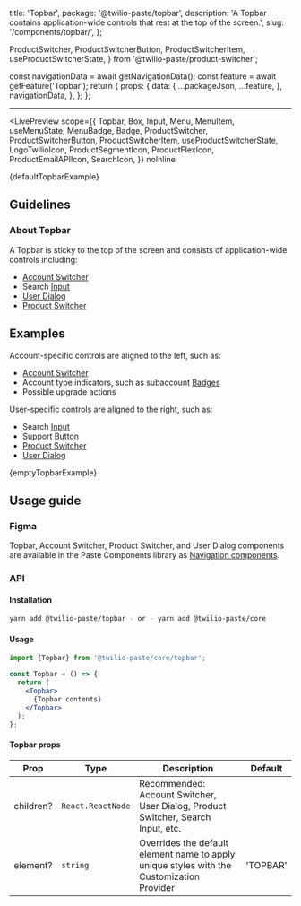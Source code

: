   title: 'Topbar',
  package: '@twilio-paste/topbar',
  description: 'A Topbar contains application-wide controls that rest at the top of the screen.',
  slug: '/components/topbar/',
};

  ProductSwitcher,
  ProductSwitcherButton,
  ProductSwitcherItem,
  useProductSwitcherState,
} from '@twilio-paste/product-switcher';


  const navigationData = await getNavigationData();
  const feature = await getFeature('Topbar');
  return {
    props: {
      data: {
        ...packageJson,
        ...feature,
      },
      navigationData,
    },
  };
};

<NormalizedComponentHeader
  categoryRoute={SidebarCategoryRoutes.COMPONENTS}
  githubUrl="https://github.com/twilio-labs/paste/tree/main/packages/paste-core/components/topbar"
  storybookUrl="/?path=/story/components-topbar--"
  data={props.data}
/>

---

<contentwrapper>

<PageAside data={mdxHeadings} />

<content>

<LivePreview
  scope={{
    Topbar,
    Box,
    Input,
    Menu,
    MenuItem,
    useMenuState,
    MenuBadge,
    Badge,
    ProductSwitcher,
    ProductSwitcherButton,
    ProductSwitcherItem,
    useProductSwitcherState,
    LogoTwilioIcon,
    ProductSegmentIcon,
    ProductFlexIcon,
    ProductEmailAPIIcon,
    SearchIcon,
  }}
  noInline
>
  {defaultTopbarExample}
</LivePreview>

## Guidelines

### About Topbar

A Topbar is sticky to the top of the screen and consists of application-wide controls including:

- [Account Switcher](/components/account-switcher)
- Search [Input](/components/input)
- [User Dialog](/components/user-dialog)
- [Product Switcher](/components/product-switcher)

## Examples

Account-specific controls are aligned to the left, such as:

- [Account Switcher](/components/account-switcher)
- Account type indicators, such as subaccount [Badges](/components/badge)
- Possible upgrade actions

User-specific controls are aligned to the right, such as:

- Search [Input](/components/input)
- Support [Button](/components/button)
- [Product Switcher](/components/product-switcher)
- [User Dialog](/components/user-dialog)

<LivePreview scope={{Topbar}} noInline>
  {emptyTopbarExample}
</LivePreview>

## Usage guide

### Figma

Topbar, Account Switcher, Product Switcher, and User Dialog components are available in the Paste Components library as [Navigation components](https://www.figma.com/file/l2qtpQVMmXzQPVB3rEAA8i/%5BNEW%5D-Paste-Components?type=design&node-id=27837-187276&t=xcPacI1AN13MooNC-0).

### API

#### Installation

```bash
yarn add @twilio-paste/topbar - or - yarn add @twilio-paste/core
```

#### Usage

```jsx
import {Topbar} from '@twilio-paste/core/topbar';

const Topbar = () => {
  return (
    <Topbar>
      {Topbar contents}
    </Topbar>
  );
};
```

#### Topbar props

| Prop      | Type              | Description                                                                               | Default  |
| --------- | ----------------- | ----------------------------------------------------------------------------------------- | -------- |
| children? | `React.ReactNode` | Recommended: Account Switcher, User Dialog, Product Switcher, Search Input, etc.          |          |
| element?  | `string`          | Overrides the default element name to apply unique styles with the Customization Provider | 'TOPBAR' |

<ChangelogRevealer>
  <Changelog />
</ChangelogRevealer>

</content>

</contentwrapper>
